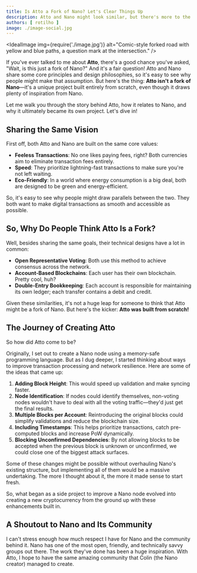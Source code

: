 ```yaml
---
title: Is Atto a Fork of Nano? Let's Clear Things Up
description: Atto and Nano might look similar, but there's more to the story. Is Atto really a fork of Nano? Discover the unique journey behind Atto.
authors: [ rotilho ]
image: ./image-social.jpg
---
```




<IdealImage img={require('./image.jpg')} alt="Comic-style forked road with yellow and blue paths, a question mark at the intersection." />

If you've ever talked to me about **Atto**, there's a good chance you've asked, "Wait, is this just a fork of Nano?" And
it's a fair question! Atto and Nano share some core principles and design philosophies, so it's easy to see why people
might make that assumption. But here's the thing: **Atto isn't a fork of Nano**—it's a unique project built entirely
from scratch, even though it draws plenty of inspiration from Nano.

Let me walk you through the story behind Atto, how it relates to Nano, and why it ultimately became its own project.
Let's dive in!

<!-- truncate -->

## Sharing the Same Vision

First off, both Atto and Nano are built on the same core values:

- **Feeless Transactions**: No one likes paying fees, right? Both currencies aim to eliminate transaction fees entirely.
- **Speed**: They prioritize lightning-fast transactions to make sure you're not left waiting.
- **Eco-Friendly**: In a world where energy consumption is a big deal, both are designed to be green and
energy-efficient.

So, it's easy to see why people might draw parallels between the two. They both want to make digital transactions as
smooth and accessible as possible.

## So, Why Do People Think Atto Is a Fork?

Well, besides sharing the same goals, their technical designs have a lot in common:

- **Open Representative Voting**: Both use this method to achieve consensus across the network.
- **Account-Based Blockchains**: Each user has their own blockchain. Pretty cool, huh?
- **Double-Entry Bookkeeping**: Each account is responsible for maintaining its own ledger; each transfer contains a debit and credit.

Given these similarities, it's not a huge leap for someone to think that Atto might be a fork of Nano. But here's the
kicker: **Atto was built from scratch!**

## The Journey of Creating Atto

So how did Atto come to be?

Originally, I set out to create a Nano node using a memory-safe programming language. But as I dug
deeper, I started thinking about ways to improve transaction processing and network resilience. Here are some of the
ideas that came up:

1. **Adding Block Height**: This would speed up validation and make syncing faster.
2. **Node Identification**: If nodes could identify themselves, non-voting nodes wouldn't have to deal with all the
voting traffic—they'd just get the final results.
3. **Multiple Blocks per Account**: Reintroducing the original blocks could simplify validations and reduce the blockchain size.
4. **Including Timestamps**: This helps prioritize transactions, catch pre-computed blocks and increase PoW dynamically.
5. **Blocking Unconfirmed Dependencies**: By not allowing blocks to be accepted when the previous block is unknown or unconfirmed, we could close one of the biggest attack surfaces.

Some of these changes might be possible without overhauling Nano's existing structure, but implementing all of them
would be a massive undertaking. The more I thought about it, the more it made sense to start fresh.

So, what began as a side project to improve a Nano node evolved into creating a new cryptocurrency from the ground up with these enhancements built in.

## A Shoutout to Nano and Its Community

I can't stress enough how much respect I have for Nano and the community behind it. Nano has one of the most open, friendly, and technically savvy groups out there. The work they've done has been a huge inspiration. With Atto, I hope to have the same amazing community that Colin (the Nano creator) managed to create.
